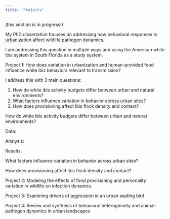 ```yaml
---
title: "Projects"
---
```


(this section is in progress!)

My PhD dissertation focuses on addressing how behavioral responses to urbanization affect wildlife pathogen dynamics.

I am addressing this question in multiple ways and using the American white ibis system in South Florida as a study system.

Project 1: How does variation in urbanization and human-provided food influence white ibis behaviors relevant to transmission?

I address this with 3 main questions:

1.  How do white ibis activity budgets differ between urban and natural environments?
2.  What factors influence variation in behavior across urban sites?
3.  How does provisioning affect ibis flock density and contact?

How do white ibis activity budgets differ between urban and natural environments?

Data:

Analysis:

Results:

What factors influence variation in behavior across urban sites?

How does provisioning affect ibis flock density and contact?

Project 2: Modeling the effects of food provisioning and personality variation in wildlife on infection dynamics

Project 3: Examining drivers of aggression in an urban wading bird

Project 4: Review and synthesis of behavioral heterogeneity and animal-pathogen dynamics in urban landscapes
